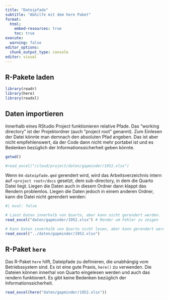 ```yaml
---
title: "Dateipfade"
subtitle: "Abhilfe mit dem here Paket"
format:
  html:
    embed-resources: true
    toc: true
execute:
  warning: false
editor_options: 
  chunk_output_type: console
editor: visual
---
```


## R-Pakete laden

```r
library(readr)
library(here)
library(readxl)
```

## Daten importieren

Innerhalb eines RStudio Project funktionieren relative Pfade. Das "working directory" ist der Projektordner (auch "project root" genannt). Zum Einlesen der Datei könnte man demnach den absoluten Pfad angeben. Das ist aber nicht empfehlenswert, da der Code dann nicht mehr portabel ist und es Bedenken bezüglich der Informationssicherheit geben könnte.

```r
getwd()

#read_excel("/cloud/project/daten/gapminder/1952.xlsx")
```

Wenn `04-dateipfade.qmd` gerendert wird, wird das Arbeitsverzeichnis intern auf `<project root>/docs` gesetzt, dem sub-directory, in dem die Quarto Datei liegt. Liegen die Daten auch in diesem Ordner dann klappt das Rendern problemlos. Liegen die Daten jedoch in einem anderen Ordner, kann die Datei nicht gerendert werden:

```r
#| eval: false

# Liest Daten innerhalb von Quarto, aber kann nicht gerendert werden.
read_excel("daten/gapminder/1952.xlsx") # Render um Fehler zu zeigen
```

```r
# Kann Daten innerhalb von Quarto nicht lesen, aber kann gerendert werden
read_excel("../daten/gapminder/1952.xlsx")
```

## R-Paket `here`

Das R-Paket `here` hilft, Dateipfade zu definieren, die unabhängig vom Betriebssystem sind. Es ist eine gute Praxis, `here()` zu verwenden. Die Dateien können innerhal von Quarto eingelesen werden und auch das rendern funktionert. Es gibt keine Bedenken bezüglich der Informationssicherheit.

```r
read_excel(here("daten/gapminder/1952.xlsx"))
```


